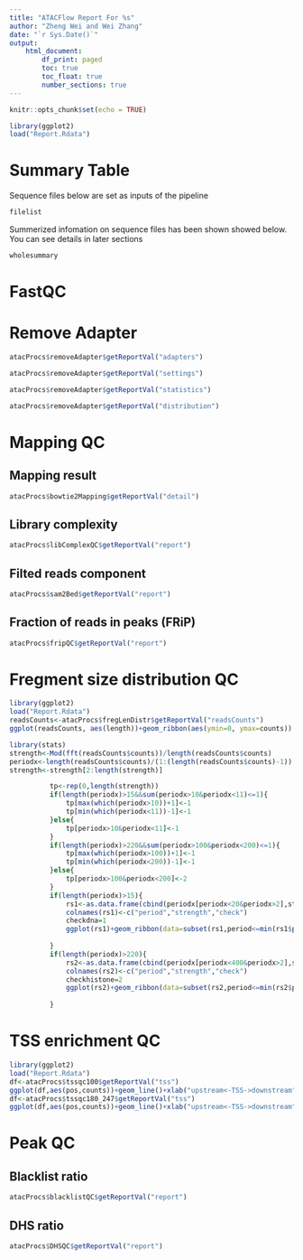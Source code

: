 ```yaml
---
title: "ATACFlow Report For %s"
author: "Zheng Wei and Wei Zhang"
date: "`r Sys.Date()`"
output: 
    html_document:
        df_print: paged
        toc: true
        toc_float: true
        number_sections: true
---
```



```r
knitr::opts_chunk$set(echo = TRUE)
```

```r
library(ggplot2)
load("Report.Rdata")

```

# Summary Table

Sequence files below are set as inputs of the pipeline 

```r
filelist
```

Summerized infomation on sequence files has been shown showed below. You can see details in later sections

```r
wholesummary
```

# FastQC

# Remove Adapter

```r
atacProcs$removeAdapter$getReportVal("adapters")

```

```r
atacProcs$removeAdapter$getReportVal("settings")
```

```r
atacProcs$removeAdapter$getReportVal("statistics")
```

```r
atacProcs$removeAdapter$getReportVal("distribution")
```

# Mapping QC

## Mapping result

```r
atacProcs$bowtie2Mapping$getReportVal("detail")
```

## Library complexity

```r
atacProcs$libComplexQC$getReportVal("report")
```

## Filted reads component

```r
atacProcs$sam2Bed$getReportVal("report")
```

## Fraction of reads in peaks (FRiP)

```r
atacProcs$fripQC$getReportVal("report")
```

# Fregment size distribution QC

```r
library(ggplot2)
load("Report.Rdata")
readsCounts<-atacProcs$fregLenDistr$getReportVal("readsCounts")
ggplot(readsCounts, aes(length))+geom_ribbon(aes(ymin=0, ymax=counts))

library(stats)
strength<-Mod(fft(readsCounts$counts))/length(readsCounts$counts)
periodx<-length(readsCounts$counts)/(1:(length(readsCounts$counts)-1))
strength<-strength[2:length(strength)]

          tp<-rep(0,length(strength))
          if(length(periodx)>15&&sum(periodx>10&periodx<11)<=1){
              tp[max(which(periodx>10))+1]<-1
              tp[min(which(periodx<11))-1]<-1
          }else{
              tp[periodx>10&periodx<11]<-1
          }
          if(length(periodx)>220&&sum(periodx>100&periodx<200)<=1){
              tp[max(which(periodx>100))+1]<-1
              tp[min(which(periodx<200))-1]<-1
          }else{
              tp[periodx>100&periodx<200]<-2
          }
          if(length(periodx)>15){
              rs1<-as.data.frame(cbind(periodx[periodx<20&periodx>2],strength[periodx<20&periodx>2],tp[periodx<20&periodx>2]))
              colnames(rs1)<-c("period","strength","check")
              checkdna=1
              ggplot(rs1)+geom_ribbon(data=subset(rs1,period<=min(rs1$period[rs1$check==checkdna])),aes(x=period,ymin=0,ymax=strength),fill="blue")+geom_ribbon(data=subset(rs1,period>=max(rs1$period[rs1$check==checkdna])),aes(x=period,ymin=0,ymax=strength),fill="blue")+geom_ribbon(data=subset(rs1,check==checkdna),aes(x=period,ymin=0,ymax=strength),fill="red")
              
          }
          if(length(periodx)>220){
              rs2<-as.data.frame(cbind(periodx[periodx<400&periodx>2],strength[periodx<400&periodx>2],tp[periodx<400&periodx>2]))
              colnames(rs2)<-c("period","strength","check")
              checkhistone=2
              ggplot(rs2)+geom_ribbon(data=subset(rs2,period<=min(rs2$period[rs2$check==checkhistone])),aes(x=period,ymin=0,ymax=strength),fill="blue")+geom_ribbon(data=subset(rs2,period>=max(rs2$period[rs2$check==checkhistone])),aes(x=period,ymin=0,ymax=strength),fill="blue")+geom_ribbon(data=subset(rs2,check==checkhistone),aes(x=period,ymin=0,ymax=strength),fill="red")
                
          }
```


# TSS enrichment QC

```r

library(ggplot2)
load("Report.Rdata")
df<-atacProcs$tssqc100$getReportVal("tss")
ggplot(df,aes(pos,counts))+geom_line()+xlab("upstream<-TSS->downstream")+ylab("reads count")
df<-atacProcs$tssqc180_247$getReportVal("tss")
ggplot(df,aes(pos,counts))+geom_line()+xlab("upstream<-TSS->downstream")+ylab("reads count")
```

# Peak QC

## Blacklist ratio

```r
atacProcs$blacklistQC$getReportVal("report")
```

## DHS ratio

```r
atacProcs$DHSQC$getReportVal("report")
```